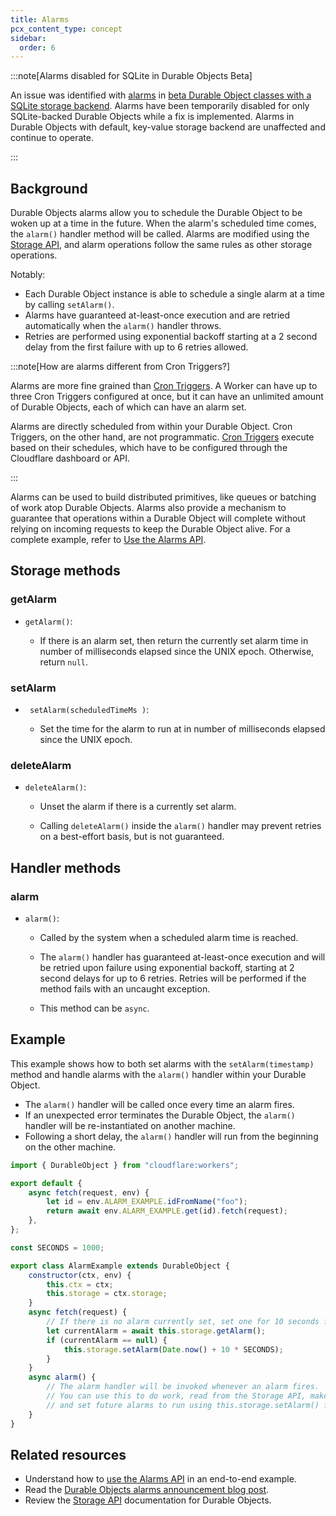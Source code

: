 ```yaml
---
title: Alarms
pcx_content_type: concept
sidebar:
  order: 6
---
```



:::note[Alarms disabled for SQLite in Durable Objects Beta]

An issue was identified with [alarms](/durable-objects/api/alarms/) in [beta Durable Object classes with a SQLite storage backend](/durable-objects/best-practices/access-durable-objects-storage/#sqlite-storage-backend). Alarms have been temporarily disabled for only SQLite-backed Durable Objects while a fix is implemented. Alarms in Durable Objects with default, key-value storage backend are unaffected and continue to operate.

:::

## Background

Durable Objects alarms allow you to schedule the Durable Object to be woken up at a time in the future. When the alarm's scheduled time comes, the `alarm()` handler method will be called. Alarms are modified using the [Storage API](/durable-objects/api/storage-api/), and alarm operations follow the same rules as other storage operations.

Notably:

- Each Durable Object instance is able to schedule a single alarm at a time by calling `setAlarm()`.
- Alarms have guaranteed at-least-once execution and are retried automatically when the `alarm()` handler throws.
- Retries are performed using exponential backoff starting at a 2 second delay from the first failure with up to 6 retries allowed.

:::note[How are alarms different from Cron Triggers?]

Alarms are more fine grained than [Cron Triggers](/workers/configuration/cron-triggers/#cron-triggers). A Worker can have up to three Cron Triggers configured at once, but it can have an unlimited amount of Durable Objects, each of which can have an alarm set.

Alarms are directly scheduled from within your Durable Object. Cron Triggers, on the other hand, are not programmatic. [Cron Triggers](/workers/configuration/cron-triggers/#cron-triggers) execute based on their schedules, which have to be configured through the Cloudflare dashboard or API.

:::

Alarms can be used to build distributed primitives, like queues or batching of work atop Durable Objects. Alarms also provide a mechanism to guarantee that operations within a Durable Object will complete without relying on incoming requests to keep the Durable Object alive. For a complete example, refer to [Use the Alarms API](/durable-objects/examples/alarms-api/).

## Storage methods

### getAlarm

- <code>getAlarm()</code>: <Type text ='number | null' />

  - If there is an alarm set, then return the currently set alarm time in number of milliseconds elapsed since the UNIX epoch. Otherwise, return `null`.

### setAlarm

- <code> setAlarm(scheduledTimeMs <Type text="number" />)</code>: <Type text="void" />

  - Set the time for the alarm to run at in number of milliseconds elapsed since the UNIX epoch.

### deleteAlarm

- `deleteAlarm()`: <Type text='void' />

  - Unset the alarm if there is a currently set alarm.

  - Calling `deleteAlarm()` inside the `alarm()` handler may prevent retries on a best-effort basis, but is not guaranteed.

## Handler methods

### alarm

- `alarm()`: <Type text='void' />

  - Called by the system when a scheduled alarm time is reached.

  - The `alarm()` handler has guaranteed at-least-once execution and will be retried upon failure using exponential backoff, starting at 2 second delays for up to 6 retries. Retries will be performed if the method fails with an uncaught exception.

  - This method can be `async`.

## Example

This example shows how to both set alarms with the `setAlarm(timestamp)` method and handle alarms with the `alarm()` handler within your Durable Object.

- The `alarm()` handler will be called once every time an alarm fires.
- If an unexpected error terminates the Durable Object, the `alarm()` handler will be re-instantiated on another machine.
- Following a short delay, the `alarm()` handler will run from the beginning on the other machine.

```js
import { DurableObject } from "cloudflare:workers";

export default {
	async fetch(request, env) {
		let id = env.ALARM_EXAMPLE.idFromName("foo");
		return await env.ALARM_EXAMPLE.get(id).fetch(request);
	},
};

const SECONDS = 1000;

export class AlarmExample extends DurableObject {
	constructor(ctx, env) {
		this.ctx = ctx;
		this.storage = ctx.storage;
	}
	async fetch(request) {
		// If there is no alarm currently set, set one for 10 seconds from now
		let currentAlarm = await this.storage.getAlarm();
		if (currentAlarm == null) {
			this.storage.setAlarm(Date.now() + 10 * SECONDS);
		}
	}
	async alarm() {
		// The alarm handler will be invoked whenever an alarm fires.
		// You can use this to do work, read from the Storage API, make HTTP calls
		// and set future alarms to run using this.storage.setAlarm() from within this handler.
	}
}
```

## Related resources

- Understand how to [use the Alarms API](/durable-objects/examples/alarms-api/) in an end-to-end example.
- Read the [Durable Objects alarms announcement blog post](https://blog.cloudflare.com/durable-objects-alarms/).
- Review the [Storage API](/durable-objects/api/storage-api/) documentation for Durable Objects.
